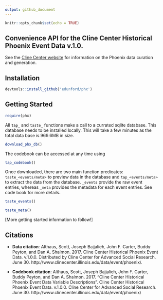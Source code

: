 ```yaml
---
output: github_document
---
```


```r
knitr::opts_chunk$set(echo = TRUE)
```

## Convenience API for the Cline Center Historical Phoenix Event Data v.1.0.

See the [Cline Center website](https://clinecenter.illinois.edu/project/machine-generated-event-data-projects/phoenix-data) for information on the Phoenix data curation and generation.

## Installation 

```r
devtools::install_github('edunford/phx')
```

## Getting Started 

```r
require(phx)
```

All `tap_` and `taste_` functions make a call to a currated sqlite database. This database needs to be installed locally. This will take a few minutes as the total data base is 969.6MB in size.
```r
download_phx_db()
```

The codebook can be accessed at any time using
```r
tap_codebook()
```

Once downloaded, there are two main function predicates: `taste_<events/meta>` to preview data in the database and `tap_<events/meta>` to extract the data from the database. `_events` provide the raw event entries, whereas `_meta` provides the metadata for each event entries. See code book for more details. 

```r
taste_events()
```


```r
taste_meta()
```

[More getting started information to follow!]

## Citations

- **Data citation**: Althaus, Scott, Joseph Bajjalieh, John F. Carter, Buddy Peyton, and Dan  A. Shalmon. 2017. Cline Center Historical Phoenix Event Data. v.1.0.0. Distributed by Cline Center for Advanced Social Research. June 30. http://www.clinecenter.illinois.edu/data/event/phoenix/.

- **Codebook citation**: Althaus, Scott, Joseph Bajjalieh, John F. Carter, Buddy Peyton, and Dan A. Shalmon. 2017. "Cline Center Historical Phoenix Event Data Variable Descriptions". Cline Center Historical Phoenix Event Data. v.1.0.0. Cline Center for Advanced Social Research. June 30. http://www.clinecenter.illinois.edu/data/event/phoenix/

